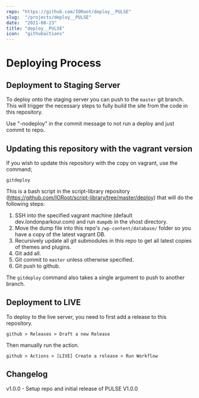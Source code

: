 ```yaml
---
repo: "https://github.com/IORoot/deploy__PULSE"
slug:  "/projects/deploy__PULSE"
date:  "2021-08-23"
title: "deploy__PULSE"
icon:  "githubactions"
---
```

# Deploying Process

## Deployment to Staging Server

To deploy onto the staging server you can push to the `master` git branch. This will trigger the necessary steps to fully build the site from the code in this repository.

Use "-nodeploy" in the commit message   to not run a deploy and just commit to repo.

## Updating this repository with the vagrant version

If you wish to update this repository with the copy on vagrant, use the command;

```
gitdeploy
```

This is a bash script in the script-library repository (https://github.com/IORoot/script-library/tree/master/deploy) that will do the following steps:

1. SSH into the specified vagrant machine (default dev.londonparkour.com) and run `dumpdb` in the vhost directory.
1. Move the dump file into this repo's `/wp-content/database/` folder so you have a copy of the latest vagrant DB.
1. Recursively update all git submodules in this repo to get all latest copies of themes and plugins.
1. Git add all.
1. Git commit to `master` unless otherwise specified.
1. Git push to github.

The `gitdeploy` command also takes a single argument to push to another branch.


## Deployment to LIVE

To deploy to the live server, you need to first add a release to this repository.

```
github > Releases > Draft a new Release
```

Then manually run the action.
```
github > Actions > [LIVE] Create a release > Run Workflow
```


## Changelog

v1.0.0 - Setup repo and initial release of PULSE V1.0.0 